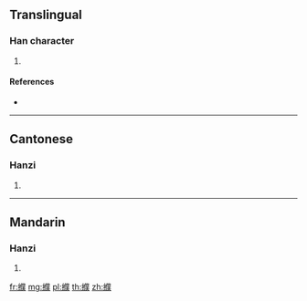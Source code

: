 {{character info/new}}
==Translingual==

===Han character===
{{Han char|rn=120|rad=糸|as=14|sn=20|four=23934|canj=VFOTO}}

# {{defn|Han|sort=糸14}}

====References====
* {{Han ref|kx=0942.130|dkj=28010|dj=1381.220|hdz=53464.020|uh=7E80|ud=32384|bh=F4AF|bd=62639}}

----

==Cantonese==

===Hanzi===
{{yue-hanzi|jyut=buk6|y=buk6}}

# {{defn|lang=yue|sort=糸14}}

----

==Mandarin==

===Hanzi===
{{cmn-hanzi|pin=[[pú]] ([[pu2]])|wg=p'u<sup>2</sup>}}

# {{defn|lang=cmn|sort=糸14}}

[[fr:纀]]
[[mg:纀]]
[[pl:纀]]
[[th:纀]]
[[zh:纀]]